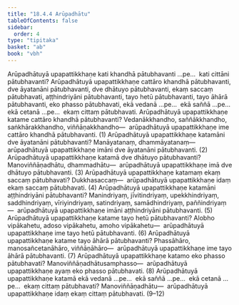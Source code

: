 ```yaml
---
title: "18.4.4 Arūpadhātu"
tableOfContents: false
sidebar:
  order: 4
type: "tipitaka"
basket: "ab"
book: "vbh"
---
```



<DynamicBreadcrumb />

<Division number="1018" book="vbh" bookNo="30" page="434">

<Paragraph number="3127" book="vbh">
Arūpadhātuyā upapattikkhaṇe kati khandhā pātubhavanti …pe…  kati cittāni pātubhavanti?
</Paragraph>

<Paragraph number="3128" book="vbh">
Arūpadhātuyā upapattikkhaṇe cattāro khandhā pātubhavanti, dve āyatanāni pātubhavanti, dve dhātuyo pātubhavanti, ekaṃ saccaṃ pātubhavati, aṭṭhindriyāni pātubhavanti, tayo hetū pātubhavanti, tayo āhārā pātubhavanti, eko phasso pātubhavati, ekā vedanā …pe…  ekā saññā …pe…  ekā cetanā …pe…  ekaṃ cittaṃ pātubhavati.
</Paragraph>

</Division>
<Division number="1019" book="vbh" bookNo="30" page="435">

<Paragraph number="3129" book="vbh">
Arūpadhātuyā upapattikkhaṇe katame cattāro khandhā pātubhavanti? Vedanākkhandho, saññākkhandho, saṅkhārakkhandho, viññāṇakkhandho—  arūpadhātuyā upapattikkhaṇe ime cattāro khandhā pātubhavanti. (1)
</Paragraph>

<Paragraph number="3130" book="vbh">
Arūpadhātuyā upapattikkhaṇe katamāni dve āyatanāni pātubhavanti? Manāyatanaṃ, dhammāyatanaṃ—  arūpadhātuyā upapattikkhaṇe imāni dve āyatanāni pātubhavanti. (2)
</Paragraph>

<Paragraph number="3131" book="vbh">
Arūpadhātuyā upapattikkhaṇe katamā dve dhātuyo pātubhavanti? Manoviññāṇadhātu, dhammadhātu—  arūpadhātuyā upapattikkhaṇe imā dve dhātuyo pātubhavanti. (3)
</Paragraph>

<Paragraph number="3132" book="vbh">
Arūpadhātuyā upapattikkhaṇe katamaṃ ekaṃ saccaṃ pātubhavati? Dukkhasaccaṃ—  arūpadhātuyā upapattikkhaṇe idaṃ ekaṃ saccaṃ pātubhavati. (4)
</Paragraph>

<Paragraph number="3133" book="vbh">
Arūpadhātuyā upapattikkhaṇe katamāni aṭṭhindriyāni pātubhavanti? Manindriyaṃ, jīvitindriyaṃ, upekkhindriyaṃ, saddhindriyaṃ, vīriyindriyaṃ, satindriyaṃ, samādhindriyaṃ, paññindriyaṃ—  arūpadhātuyā upapattikkhaṇe imāni aṭṭhindriyāni pātubhavanti. (5)
</Paragraph>

<Paragraph number="3134" book="vbh">
Arūpadhātuyā upapattikkhaṇe katame tayo hetū pātubhavanti? Alobho vipākahetu, adoso vipākahetu, amoho vipākahetu—  arūpadhātuyā upapattikkhaṇe ime tayo hetū pātubhavanti. (6)
</Paragraph>

<Paragraph number="3135" book="vbh">
Arūpadhātuyā upapattikkhaṇe katame tayo āhārā pātubhavanti? Phassāhāro, manosañcetanāhāro, viññāṇāhāro—  arūpadhātuyā upapattikkhaṇe ime tayo āhārā pātubhavanti. (7)
</Paragraph>

<Paragraph number="3136" book="vbh">
Arūpadhātuyā upapattikkhaṇe katamo eko phasso pātubhavati? Manoviññāṇadhātusamphasso—  arūpadhātuyā upapattikkhaṇe ayaṃ eko phasso pātubhavati. (8)
</Paragraph>

<Paragraph number="3137" book="vbh">
Arūpadhātuyā upapattikkhaṇe katamā ekā vedanā …pe…  ekā saññā …pe…  ekā cetanā …pe…  ekaṃ cittaṃ pātubhavati? Manoviññāṇadhātu—  arūpadhātuyā upapattikkhaṇe idaṃ ekaṃ cittaṃ pātubhavati. (9–12)
</Paragraph>
</Division>